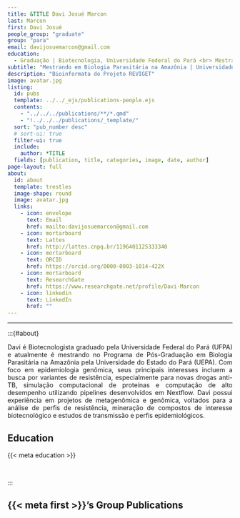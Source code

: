 ```yaml
---
title: &TITLE Davi Josué Marcon
last: Marcon
first: Davi Josué
people_group: "graduate"
group: "para"
email: davijosuemarcon@gmail.com
education:
  - Graduação | Biotecnologia, Universidade Federal do Pará <br> Mestrado (em andamento) | Biologia Parasitária na Amazônia, Universidade do Estado do Pará
subtitle: "Mestrando em Biologia Parasitária na Amazônia | Universidade do Estado do Pará"
description: "Bioinformata do Projeto REVIGET"
image: avatar.jpg
listing:
  id: pubs
  template: ../../_ejs/publications-people.ejs
  contents:
    - "../../../publications/**/*.qmd"
    - "!../../../publications/_template/"
  sort: "pub_number desc"
  # sort-ui: true
  filter-ui: true
  include:
    author: *TITLE
  fields: [publication, title, categories, image, date, author]
page-layout: full
about:
  id: about
  template: trestles
  image-shape: round
  image: avatar.jpg
  links:
    - icon: envelope
      text: Email
      href: mailto:davijosuemarcon@gmail.com
    - icon: mortarboard
      text: Lattes
      href: http://lattes.cnpq.br/1196401125333340
    - icon: mortarboard
      text: ORCID
      href: https://orcid.org/0000-0003-1014-422X
    - icon: mortarboard
      text: ResearchGate
      href: https://www.researchgate.net/profile/Davi-Marcon
    - icon: linkedin
      text: LinkedIn
      href: ""
---
```


<hr>

:::{#about}

<div style="text-align: justify">

Davi é Biotecnologista graduado pela Universidade Federal do Pará (UFPA) e atualmente é mestrando no Programa de Pós-Graduação em Biologia Parasitária na Amazônia pela Universidade do Estado do Pará (UEPA). Com foco em epidemiologia genômica, seus principais interesses incluem a busca por variantes de resistência, especialmente para novas drogas anti-TB, simulação computacional de proteínas e computação de alto desempenho utilizando pipelines desenvolvidos em Nextflow. Davi possui experiência em projetos de metagenômica e genômica, voltados para a análise de perfis de resistência, mineração de compostos de interesse biotecnológico e estudos de transmissão e perfis epidemiológicos.

## Education
{{< meta education >}}

<br>

:::

## {{< meta first >}}'s Group Publications

:::{#pubs}
:::